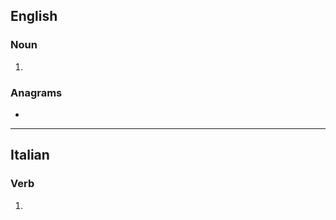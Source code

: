 {{also|ARDS}}
==English==

===Noun===
{{head|en|noun form}}

# {{plural of|en|ard}}

===Anagrams===
* {{anagrams|en|a=adrs|ADRs|RADs|RDAs|RDS.A|SADR|Sadr|dars|rads|sard}}

----

==Italian==

===Verb===
{{head|it|verb form}}

# {{inflection of|it|ardere||1|s|phis}}